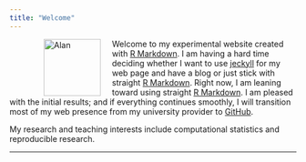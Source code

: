 ```yaml
---
title: "Welcome"
---
```


<figure>
<img src="./images/AlanBW.jpg" alt="Alan" align="left" hspace="20" style="width:100px;height:100px;">
</figure>
 
Welcome to my experimental website created with [R Markdown](http://rmarkdown.rstudio.com/index.html).  I am having a hard time deciding whether I want to use [jeckyll](https://jekyllrb.com/) for my web page and have a blog or just stick with straight [R Markdown](http://rmarkdown.rstudio.com/index.html).  Right now, I am leaning toward using straight [R Markdown](http://rmarkdown.rstudio.com/index.html).  I am pleased with the initial results; and if everything continues smoothly, I will transition most of my web presence from my university provider to [GitHub](https://github.com/).

My research and teaching interests include computational statistics and reproducible research.



* * *
